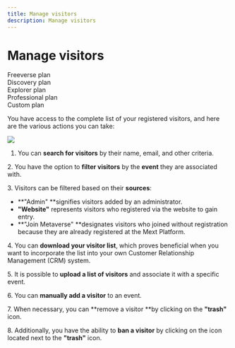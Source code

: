 ```yaml
---
title: Manage visitors
description: Manage visitors
---
```


# **Manage visitors**

<div class="flex-row">
  <div class="plan">Freeverse plan</div>
  <div class="plan">Discovery plan</div>
  <div class="plan">Explorer plan</div>
  <div class="plan">Professional plan</div>
  <div class="plan">Custom plan</div>
</div>

You have access to the complete list of your registered visitors, and here are the various actions you can take:

![](/img/Marvaimages/Documentationsvisitors.jpg)

1. You can **search for visitors** by their name, email, and other criteria.

2\. You have the option to **filter visitors** by the **event** they are associated with.

3\. Visitors can be filtered based on their **sources**:

* **"Admin" **signifies visitors added by an administrator.
* **"Website"** represents visitors who registered via the website to gain entry.
* **"Join Metaverse" **designates visitors who joined without registration because they are already registered at the Mext Platform.

4\.	You can **download your visitor list**, which proves beneficial when you want to incorporate the list into your own Customer Relationship Management (CRM) system.

5\. It is possible to **upload a list of visitors** and associate it with a specific event.

6\. You can **manually add a visitor** to an event.

7\. When necessary, you can **remove a visitor **by clicking on the **"trash"** icon.

8\.	Additionally, you have the ability to **ban a visitor** by clicking on the icon located next to the **"trash"** icon.
